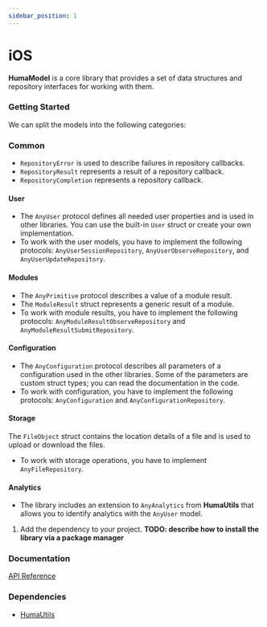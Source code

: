 ```yaml
---
sidebar_position: 1
---
```




# iOS
**HumaModel** is a core library that provides a set of data structures and repository interfaces for working with them.

### Getting Started
<Tabs>
<TabItem value="example" label="Example" default>

We can split the models into the following categories:

### Common
  - `RepositoryError` is used to describe failures in repository callbacks.
  - `RepositoryResult` represents a result of a repository callback.
  - `RepositoryCompletion` represents a repository callback.


#### User
  - The `AnyUser` protocol defines all needed user properties and is used in other libraries. You can use the built-in `User` struct or create your own implementation.
  - To work with the user models, you have to implement the following protocols: `AnyUserSessionRepository`, `AnyUserObserveRepository`, and `AnyUserUpdateRepository`.

#### Modules
  - The `AnyPrimitive` protocol describes a value of a module result.
  - The `ModuleResult` struct represents a generic result of a module.
  - To work with module results, you have to implement the following protocols: `AnyModuleResultObserveRepository` and `AnyModuleResultSubmitRepository`.


#### Configuration
  - The `AnyConfiguration` protocol describes all parameters of a configuration used in the other libraries. 
  Some of the parameters are custom struct types; you can read the documentation in the code.
  - To work with configuration, you have to implement the following protocols: `AnyConfiguration` and `AnyConfigurationRepository`.

#### Storage
  The `FileObject` struct contains the location details of a file and is used to upload or download the files.
  - To work with storage operations, you have to implement `AnyFileRepository`.

#### Analytics
  - The library includes an extension to `AnyAnalytics` from **HumaUtils** that allows you to identify analytics with the `AnyUser` model.

</TabItem>
<TabItem value="installing" label="Installing">

  1. Add the dependency to your project. **TODO: describe how to install the library via a package manager**

</TabItem>
</Tabs>

### Documentation
[API Reference](https://github.com/huma-engineering/huma-ios-sdk/releases)

### Dependencies
  - [HumaUtils](/sdk/next/Utilities/iOS)
